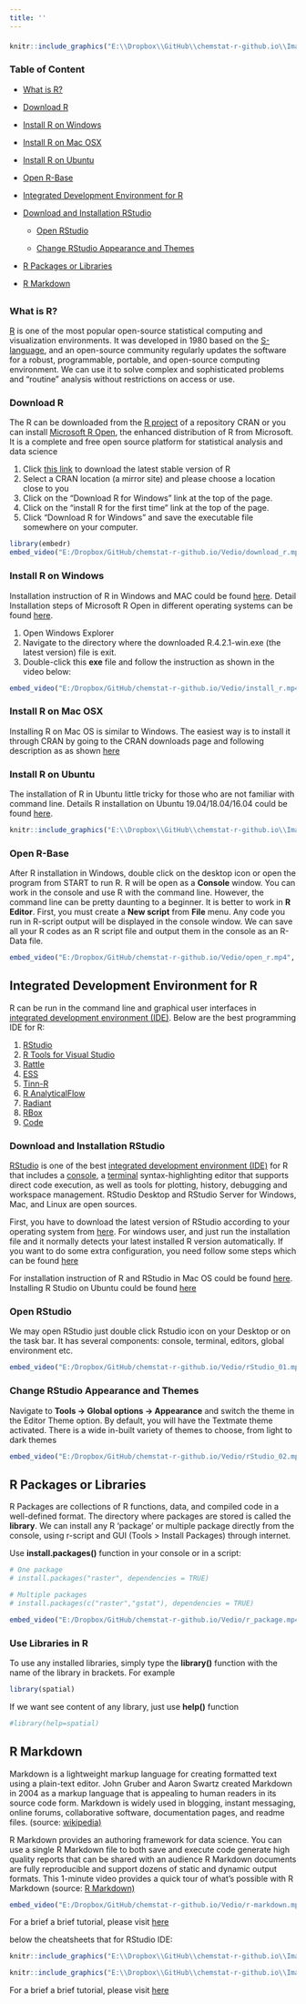 ```yaml
---
title: ''
---
```


<div style="margin-bottom:20px;">
</div>

```r
knitr::include_graphics("E:\\Dropbox\\GitHub\\chemstat-r-github.io\\Image\\PNG_FILE_01\\getting_started.png")
```

<div style="margin-bottom:20px;">
</div>


### **Table of Content**

* [What is R?](#what-is-r) 

* [Download R](#download-r)

* [Install R on Windows](#install-r-on-windows)

* [Install R on Mac OSX](#install-r-on-mac-osx)

* [Install R on Ubuntu](#install-r-on-ubuntu)

* [Open R-Base](#open-r-base)

* [Integrated Development Environment for R](#integrated-development-environment-for-r)

* [Download and Installation RStudio](#download-and-installation-rstudio)

  - [Open RStudio](#open-rstudio)
  
  - [Change RStudio Appearance and  Themes](#change-rstudio-appearance-and-themes)
  
* [R Packages or Libraries](#r-packages-or-libraries)

* [R Markdown](#r-markdown)

<div style="margin-bottom:30px;">
</div>


### **What is R?** 

[R](https://www.r-project.org/) is one of the most popular open-source statistical computing and visualization environments. It was developed in 1980 based on the [S-language](https://en.wikipedia.org/wiki/S_(programming_language)), and an open-source community regularly updates the software for a robust, programmable, portable, and open-source computing environment. We can use it to solve complex and sophisticated problems and "routine" analysis without restrictions on access or use.

<div style="margin-bottom:20px;">
</div>

### **Download R**

The R can be downloaded from the [R project](https://www.r-project.org/) of a repository CRAN or you can install [Microsoft R Open](https://mran.microsoft.com/download),  the enhanced distribution of R from Microsoft. It is a complete and free open source platform for statistical analysis and data science 

1.	Click [this link](https://www.r-project.org//) to download the latest stable version of R 
2.	Select a CRAN location (a mirror site) and please choose a location close to you
3.	Click on the "Download R for Windows" link at the top of the page.  
4.	Click on the "install R for the first time" link at the top of the page.
5.	Click "Download R for Windows" and save the executable file somewhere on your computer.


```r
library(embedr)
embed_video("E:/Dropbox/GitHub/chemstat-r-github.io/Vedio/download_r.mp4", width = "856", height = "656")
```

<div style="margin-bottom:20px;">
</div>


### **Install R on Windows** 

Installation instruction of R  in Windows and MAC could be found  [here](https://courses.edx.org/courses/UTAustinX/UT.7.01x/3T2014/56c5437b88fa43cf828bff5371c6a924/). Detail Installation steps of Microsoft R Open in different operating systems can be found [here](https://mran.microsoft.com/documents/rro/installation). 

1. Open Windows Explorer
2. Navigate to the directory where the downloaded R.4.2.1-win.exe (the latest version) file is exit. 
3. Double-click this **exe** file and follow the instruction as shown in the video below: 

```r
embed_video("E:/Dropbox/GitHub/chemstat-r-github.io/Vedio/install_r.mp4", width = "856", height = "656")
```

<div style="margin-bottom:20px;">
</div>

### **Install R on Mac OSX**

Installing R on Mac OS is similar to Windows.  The easiest way is to install it through CRAN by going to the CRAN downloads page and following description as  as shown [here](https://itslinuxfoss.com/install-r-ubuntu-22-04/)

<div style="margin-bottom:20px;">
</div>

### **Install R on Ubuntu**  

The installation of R in Ubuntu little tricky for those who are not familiar with command line. Details R installation on Ubuntu 19.04/18.04/16.04 could be found [here](https://itslinuxfoss.com/install-r-ubuntu-22-04/).  

```r
knitr::include_graphics("E:\\Dropbox\\GitHub\\chemstat-r-github.io\\Image\\PNG_FILE_02\\r_ubuntu.png")
```

<div style="margin-bottom:20px;">
</div>



### **Open R-Base** 

After R installation in Windows, double click on the desktop icon or open the program from START to run R.  R will be open as a **Console**  window. 
You can work in the console and use R with the command line. However, the command line can be pretty daunting to a beginner. It is better to work in **R Editor**.  First, you must create a **New script**  from  **File** menu. Any code you run in R-script output will be displayed in the console window. We can save all your R codes as an R script file and output them in the console as an R-Data file.
 

```r
embed_video("E:/Dropbox/GitHub/chemstat-r-github.io/Vedio/open_r.mp4", width = "856", height = "656")
```

<div style="margin-bottom:20px;">
</div>


## **Integrated Development Environment for R**

R can be run in the command line  and graphical user interfaces in [integrated development environment (IDE)](https://en.wikipedia.org/wiki/Integrated_development_environment). Below are the best programming IDE for R: 

1. [RStudio](https://www.rstudio.com/)
2. [R Tools for Visual Studio](https://docs.microsoft.com/en-us/visualstudio/rtvs/installing-r-tools-for-visual-studio?view=vs-2017)
3. [Rattle](https://rattle.togaware.com/) 
4. [ESS](https://www.dunebook.com/best-r-programming-ide/) 
5. [Tinn-R](https://tinn-r.software.informer.com/) 
6. [R AnalyticalFlow](https://r.analyticflow.com/en/)
7. [Radiant](https://radiant-rstats.github.io/docs/install.html)
8. [RBox](https://atom.io/packages/rbox)
9. [Code](https://code.visualstudio.com/)

<div style="margin-bottom:15px;">
</div>

### **Download and Installation RStudio**

[RStudio](https://www.rstudio.com/) is one of the best [integrated development environment  (IDE)](https://en.wikipedia.org/wiki/Integrated_development_environment) for R that includes a [console](https://support.rstudio.com/hc/en-us/articles/200404846-Working-in-the-Console), a [terminal](https://support.rstudio.com/hc/en-us/articles/115010737148-Using-the-RStudio-Terminal-in-the-RStudio-IDE) syntax-highlighting editor that supports direct code execution, as well as tools for plotting, history, debugging and workspace management. RStudio Desktop and RStudio Server for Windows, Mac, and Linux are open sources. 

First, you have to download the latest version of RStudio according to your operating system from [here](https://www.rstudio.com/products/rstudio/download/#download). 
For windows user, and just run the installation file and it normally detects your latest installed R version automatically. If you want to do some extra configuration, you need follow  some steps which can be found [here](http://www.dummies.com/programming/r/how-to-install-and-configure-rstudio/)

For installation instruction of R and RStudio in Mac OS could be found [here](https://web.stanford.edu/~kjytay/courses/stats32-aut2018/Session%201/Installation%20for%20Mac.html). 
Installing R Studio on Ubuntu could be found [here](https://www.geeksforgeeks.org/how-to-install-r-studio-on-windows-and-linux/)

<div style="margin-bottom:15px;">
</div>

### **Open RStudio**

We may open RStudio just double click Rstudio icon on your Desktop or on the task bar. It has several components: console, terminal, editors, global environment etc. 

```r
embed_video("E:/Dropbox/GitHub/chemstat-r-github.io/Vedio/rStudio_01.mp4", width = "856", height = "656")
```

<div style="margin-bottom:20px;">
</div>

### **Change RStudio Appearance and Themes**

Navigate to **Tools → Global options → Appearance** and switch the theme in the Editor Theme option. By default, you will have the Textmate theme activated. There is a wide in-built variety of themes to choose, from light to dark themes

```r
embed_video("E:/Dropbox/GitHub/chemstat-r-github.io/Vedio/rStudio_02.mp4", width = "856", height = "656")
```

<div style="margin-bottom:20px;">
</div>

## **R Packages or Libraries** 

R Packages are collections of R functions, data, and compiled code in a well-defined format. The directory where packages are stored is called the **library**. We can install any R 'package' or multiple package  directly from the console, using r-script and GUI (Tools > Install Packages) through internet. 

Use **install.packages()** function in your console or in  a script:     


```r
# One package
# install.packages("raster", dependencies = TRUE)

# Multiple packages
# install.packages(c("raster","gstat"), dependencies = TRUE)
```

```r
embed_video("E:/Dropbox/GitHub/chemstat-r-github.io/Vedio/r_package.mp4", width = "856", height = "656")
```

<div style="margin-bottom:30px;">

###  **Use Libraries in R**

To use any installed libraries, simply type the **library()** function with the name of the library in brackets. For example

```r
library(spatial)
```

If we want see content of any library, just use **help()** function 

```r
#library(help=spatial)
```


<div style="margin-bottom:30px;">

## **R Markdown**

Markdown is a lightweight markup language for creating formatted text using a plain-text editor. John Gruber and Aaron Swartz created Markdown in 2004 as a markup language that is appealing to human readers in its source code form. Markdown is widely used in blogging, instant messaging, online forums, collaborative software, documentation pages, and readme files. (source: [wikipedia)](https://en.wikipedia.org/wiki/Markdown)


R Markdown provides an authoring framework for data science. You can use a single R Markdown file to both 
save and execute code generate high quality reports that can be shared with an audience R Markdown documents are fully reproducible and support dozens of static and dynamic output formats. This 1-minute video provides a quick tour of what’s possible with R Markdown (source: [R Markdown)](https://rmarkdown.rstudio.com/index.html)

```r
embed_video("E:/Dropbox/GitHub/chemstat-r-github.io/Vedio/r-markdown.mp4", width = "856", height = "656")
```

<div style="margin-bottom:15px;">

For a brief a brief tutorial, please visit [here](https://rmarkdown.rstudio.com/lesson-2.html)


<div style="margin-bottom:15px;">

below the  cheatsheets that  for  RStudio IDE:  

```r
knitr::include_graphics("E:\\Dropbox\\GitHub\\chemstat-r-github.io\\Image\\PNG_FILE_01\\rarkdown_cheat_sheet_01.png")
```

<div style="margin-bottom:15px;">

```r
knitr::include_graphics("E:\\Dropbox\\GitHub\\chemstat-r-github.io\\Image\\PNG_FILE_01\\rarkdown_cheat_sheet_02.png")
```

<div style="margin-bottom:15px;">

For a brief a brief tutorial, please visit [here](https://rmarkdown.rstudio.com/lesson-2.html)
